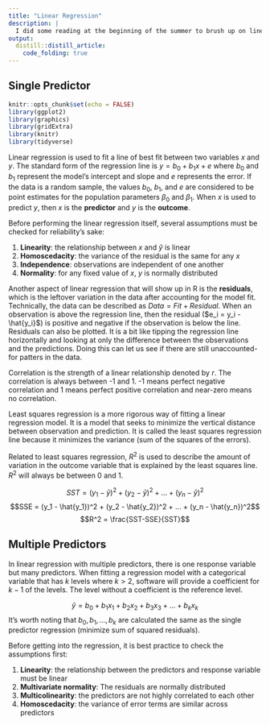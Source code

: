 ```yaml
---
title: "Linear Regression"
description: |
  I did some reading at the beginning of the summer to brush up on linear regression techniques. Here, I summarize what I reviewed and include example R code.
output: 
  distill::distill_article:
    code_folding: true
---
```


## **Single Predictor**

```r
knitr::opts_chunk$set(echo = FALSE)
library(ggplot2)
library(graphics)
library(gridExtra)
library(knitr)
library(tidyverse)
```

Linear regression is used to fit a line of best fit between two variables $x$ and $y$. The standard form of the regression line is $y = b_0 + b_1x + e$ where $b_0$ and $b_1$ represent the model's intercept and slope and $e$ represents the error. If the data is a random sample, the values $b_0$, $b_1$, and $e$ are considered to be point estimates for the population parameters $\beta_0$ and $\beta_1$. When $x$ is used to predict $y$, then $x$ is the **predictor** and $y$ is the **outcome**.

Before performing the linear regression itself, several assumptions must be checked for reliability's sake:

  1. **Linearity**: the relationship between $x$ and $\hat{y}$ is linear
  2. **Homoscedacity**: the variance of the residual is the same for any $x$
  3. **Independence**: observations are independent of one another
  4. **Normality**: for any fixed value of $x$, $y$ is normally distributed

Another aspect of linear regression that will show up in R is the **residuals**, which is the leftover variation in the data after accounting for the model fit. Technically, the data can be described as $Data = Fit + Residual$. When an observation is above the regression line, then the residual ($e_i = y_i - \hat{y_i}$) is positive and negative if the observation is below the line. Residuals can also be plotted. It is a bit like tipping the regression line horizontally and looking at only the difference between the observations and the predictions. Doing this can let us see if there are still unaccounted-for patters in the data. 

Correlation is the strength of a linear relationship denoted by $r$. The correlation is always between -1 and 1. -1 means perfect negative correlation and 1 means perfect positive correlation and near-zero means no correlation.

Least squares regression is a more rigorous way of fitting a linear regression model. It is a model that seeks to minimize the vertical distance between observation and prediction. It is called the least squares regression line because it minimizes the variance (sum of the squares of the errors).

Related to least squares regression, $R^2$ is used to describe the amount of variation in the outcome variable that is explained by the least squares line. $R^2$ will always be between 0 and 1.

$$SST = (y_1 - \bar{y})^2 + (y_2 - \bar{y})^2 + ... + (y_n - \bar{y})^2$$
$$SSE = (y_1 - \hat{y_1})^2 + (y_2 - \hat{y_2})^2 + ... + (y_n - \hat{y_n})^2$$
$$R^2 = \frac{SST-SSE}{SST}$$

## **Multiple Predictors**

In linear regression with multiple predictors, there is one response variable but many predictors. When fitting a regression model with a categorical variable that has $k$ levels where $k > 2$, software will provide a coefficient for $k-1$ of the levels. The level without a coefficient is the reference level.

$$\hat{y} = b_0 + b_1x_1 + b_2x_2 + b_3x_3 + ... + b_kx_k$$
It's worth noting that $b_0, b_1, ..., b_k$ are calculated the same as the single predictor regression (minimize sum of squared residuals).

Before getting into the regression, it is best practice to check the assumptions first:

  1. **Linearity**: the relationship between the predictors and response variable must be linear
  2. **Multivariate normality**: The residuals are normally distributed
  3. **Multicolinearity**: the predictors are not highly correlated to each other
  4. **Homoscedacity**: the variance of error terms are similar across predictors


